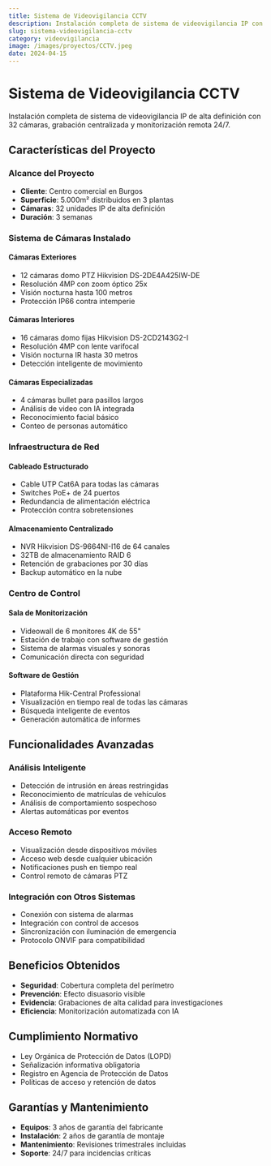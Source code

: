 ```yaml
---
title: Sistema de Videovigilancia CCTV
description: Instalación completa de sistema de videovigilancia IP con 32 cámaras, grabación en red y monitorización remota.
slug: sistema-videovigilancia-cctv
category: videovigilancia
image: /images/proyectos/CCTV.jpeg
date: 2024-04-15
---
```


# Sistema de Videovigilancia CCTV

Instalación completa de sistema de videovigilancia IP de alta definición con 32 cámaras, grabación centralizada y monitorización remota 24/7.

## Características del Proyecto

### Alcance del Proyecto
- **Cliente**: Centro comercial en Burgos
- **Superficie**: 5.000m² distribuidos en 3 plantas
- **Cámaras**: 32 unidades IP de alta definición
- **Duración**: 3 semanas

### Sistema de Cámaras Instalado

#### Cámaras Exteriores
- 12 cámaras domo PTZ Hikvision DS-2DE4A425IW-DE
- Resolución 4MP con zoom óptico 25x
- Visión nocturna hasta 100 metros
- Protección IP66 contra intemperie

#### Cámaras Interiores
- 16 cámaras domo fijas Hikvision DS-2CD2143G2-I
- Resolución 4MP con lente varifocal
- Visión nocturna IR hasta 30 metros
- Detección inteligente de movimiento

#### Cámaras Especializadas
- 4 cámaras bullet para pasillos largos
- Análisis de video con IA integrada
- Reconocimiento facial básico
- Conteo de personas automático

### Infraestructura de Red

#### Cableado Estructurado
- Cable UTP Cat6A para todas las cámaras
- Switches PoE+ de 24 puertos
- Redundancia de alimentación eléctrica
- Protección contra sobretensiones

#### Almacenamiento Centralizado
- NVR Hikvision DS-9664NI-I16 de 64 canales
- 32TB de almacenamiento RAID 6
- Retención de grabaciones por 30 días
- Backup automático en la nube

### Centro de Control

#### Sala de Monitorización
- Videowall de 6 monitores 4K de 55"
- Estación de trabajo con software de gestión
- Sistema de alarmas visuales y sonoras
- Comunicación directa con seguridad

#### Software de Gestión
- Plataforma Hik-Central Professional
- Visualización en tiempo real de todas las cámaras
- Búsqueda inteligente de eventos
- Generación automática de informes

## Funcionalidades Avanzadas

### Análisis Inteligente
- Detección de intrusión en áreas restringidas
- Reconocimiento de matrículas de vehículos
- Análisis de comportamiento sospechoso
- Alertas automáticas por eventos

### Acceso Remoto
- Visualización desde dispositivos móviles
- Acceso web desde cualquier ubicación
- Notificaciones push en tiempo real
- Control remoto de cámaras PTZ

### Integración con Otros Sistemas
- Conexión con sistema de alarmas
- Integración con control de accesos
- Sincronización con iluminación de emergencia
- Protocolo ONVIF para compatibilidad

## Beneficios Obtenidos

- **Seguridad**: Cobertura completa del perímetro
- **Prevención**: Efecto disuasorio visible
- **Evidencia**: Grabaciones de alta calidad para investigaciones
- **Eficiencia**: Monitorización automatizada con IA

## Cumplimiento Normativo

- Ley Orgánica de Protección de Datos (LOPD)
- Señalización informativa obligatoria
- Registro en Agencia de Protección de Datos
- Políticas de acceso y retención de datos

## Garantías y Mantenimiento

- **Equipos**: 3 años de garantía del fabricante
- **Instalación**: 2 años de garantía de montaje
- **Mantenimiento**: Revisiones trimestrales incluidas
- **Soporte**: 24/7 para incidencias críticas